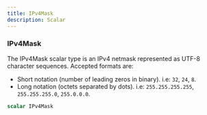 ```yaml
---
title: IPv4Mask
description: Scalar
---
```


### IPv4Mask
The IPv4Mask scalar type is an IPv4 netmask represented as UTF-8 character sequences.
Accepted formats are:
- Short notation (number of leading zeros in binary). i.e: `32`, `24`, `8`.
- Long notation (octets separated by dots). i.e: `255.255.255.255`, `255.255.255.0`, `255.0.0.0`.

```graphql
scalar IPv4Mask
```


